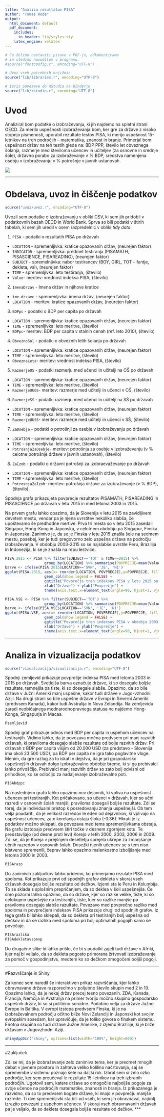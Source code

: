 ```yaml
---
title: "Analiza rezultatov PISA"
author: "Tomas Rode"
output:
  html_document: default
  pdf_document:
    includes:
      in_header: lib/styles.sty
    latex_engine: xelatex
---
```


```r
# Če želimo nastaviti pisave v PDF-ju, odkomentiramo
# in sledimo navodilom v programu.
#source("fontconfig.r", encoding="UTF-8")

# Uvoz vseh potrebnih knjižnic
source("lib/libraries.r", encoding="UTF-8")
```

```r
# Izris povezave do RStudia na Binderju
source("lib/rstudio.r", encoding="UTF-8")
```

# Uvod

Analiziral bom podatke o izobraževanju, ki jih najdemo na spletni strani OECD. Za merilo uspešnosti izobraževanja bom, ker gre za države z visoko stopnjo pismenosti, uporabil rezultate testov PISA, ki merijo uspešnost 15-letnikov na treh področjih -- matematika, znanost in branje. Primerjal bom uspešnost držav na teh testih glede na: BDP PPP, število let obveznega šolanja, razmerje med številoma učencev in učiteljev (za osnovne in srednje šole), državno porabo za izobraževanje v % BDP, sredstva namenjena osebju v izobraževanju v % potrošnje v javnih ustanovah.

![](slike/izobrazevanje.jpg)

***

# Obdelava, uvoz in čiščenje podatkov

```r
source("uvoz/uvoz.r", encoding="UTF-8")
```

Uvozil sem podatke o izobraževanju v obliki CSV, ki sem jih pridobil v podatkovnih bazah OECD in World Bank. Sprva so bili podatki v štirih tabelah, ki sem jih uredil v osem razpredelnic v obliki *tidy data*.

1. `PISA` - podatki o rezultatih PISA po državah
  - `LOCATION` - spremenljivka: kratice opazovanih držav, (neurejen faktor)
  - `INDICATOR` - spremenljivka: predmet testiranja (PISAMATH, PISASCIENCE, PISAREADING), (neurejen faktor) 
  - `SUBJECT` - spremelnjivka: nabor testirancev (BOY, GIRL, TOT -- fantje, dekleta, vsi), (neurejen faktor)
  - `TIME` - spremenljivka: leto testiranja, (število)
  - `Value`- meritev: vrednost indeksa PISA, (število)
  
2. `ImenaDrzav` - Imena držav in njihove kratice
  - `ime.drzave` - spremenljivka: imena držav, (neurejen faktor)
  - `LOCATION` - meritev: kratice opazovanih držav, (neurejen faktor)

3. `BDPpc` - podatki o BDP per capita po državah
  - `LOCATION` - spremenljivka: kratice opazovanih držav, (neurejen faktor)
  - `TIME` - spremenljivka: leto meritve, (število)
  - `BDPpc`- meritev: BDP per capita v stalnih cenah (ref. leto 2010), (število)
  
4. `ObveznoSol` - podatki o obveznih letih šolanja po državah
  - `LOCATION` - spremenljivka: kratice opazovanih držav, (neurejen faktor)
  - `TIME` - spremenljivka: leto meritve, (število)
  - `ObveznaLeta`- meritev: vrednost indeksa PISA, (število)

5. `RazmerjeOS` - podatki razmerju med učenci in učitelji na OŠ po državah
  - `LOCATION` - spremenljivka: kratice opazovanih držav, (neurejen faktor)
  - `TIME` - spremenljivka: leto meritve, (število)
  - `RazmerjeUUOS`- meritev: razmerje med učitelji in učenci v OŠ, (število)
  
6. `RazmerjeSS` - podatki razmerju med učenci in učitelji na SŠ po državah
  - `LOCATION` - spremenljivka: kratice opazovanih držav, (neurejen faktor)
  - `TIME` - spremenljivka: leto meritve, (število)
  - `RazmerjeUUSS`- meritev: razmerje med učitelji in učenci v SŠ, (število)
  
7. `ZaOsebje` - podatki o potrošnji za osebje v izobraževanju po državah
  - `LOCATION` - spremenljivka: kratice opazovanih držav, (neurejen faktor)
  - `TIME` - spremenljivka: leto meritve, (število)
  - `PotrosnjaZaOsebje`- meritev: potrošnja za osebje v izobraževanju (v % celotne potrošnje države v javnih ustanovah), (število)
  
8. `ZaIzob` - podatki o državni potrošnji za izobraevaževanje po državah
  - `LOCATION` - spremenljivka: kratice opazovanih držav, (neurejen faktor)
  - `TIME` - spremenljivka: leto meritve, (število)
  - `PotrosnjaZaIzob`- meritev: potrošnja države za izobraževanje (v % BDP), (število).


Spodnja grafa prikazujeta povprecje rezultatov PISAMATH, PISAREADING in PISASCIENCE po državah v letu 2015 in med letoma 2003 in 2015. 

Na prvem grafu lahko opazimo, da je Slovenija v letu 2015 na zavidljivem devetem mestu, vendar pa je njena uvrstitev nekoliko slabša, če upoštevamo še predhodne mertive. Prva tri mesta so v letu 2015 zasedali Singapur, Hong-Kong in Japonska, v celotnem obdobju pa Singapur, Finska in Japonska. Zanimivo je, da se je Finska v letu 2015 znašla šele na sedmem mestu, posebej, ker je tudi pregovorno zelo uspešna država na področju izobraževanja. V obdobju 2003-2015 so se najslabše uvrstile Peru, Brazilija in Indonezija, ki se je znašla na repu lestvice.


```r
PISA.2015 <- PISA %>% filter(SUBJECT=='TOT' & TIME==2015) %>% 
                  group_by(LOCATION) %>% summarise(POVPRECJE=mean(Value))
barve <- ifelse(PISA.2015$LOCATION=='SVN', 'JE', 'NI')
ggplot(PISA.2015, aes(x= reorder(LOCATION, POVPRECJE),y=POVPRECJE, fill = barve)) +
                  geom_col(show.legend = FALSE) + 
                  ggtitle("Povprečje treh indeksov PISA v letu 2015 po državah") + 
                  xlab("Države") + ylab("Povprečje") + 
                  theme(axis.text.x=element_text(angle=90, hjust=1, vjust=0.5))

PISA.VSE <- PISA %>% filter(SUBJECT=='TOT') %>% 
                  group_by(LOCATION) %>% summarise(POVPRECJE=mean(Value))
barve <- ifelse(PISA.VSE$LOCATION=='SVN', 'JE', 'NI')
ggplot(PISA.VSE, aes(x= reorder(LOCATION, POVPRECJE),y=POVPRECJE, fill = barve)) +
                  geom_col(show.legend = FALSE) + 
                  ggtitle("Povprečje treh indeksov PISA v obdobju 2003-2015 po državah") + 
                  xlab("Države") + ylab("Povprečje") + 
                  theme(axis.text.x=element_text(angle=90, hjust=1, vjust=0.5))

```

***

# Analiza in vizualizacija podatkov

```r
source("vizualizacija/vizualizacija.r", encoding="UTF-8")
```

Spodnji zemljevid prikazuje povprečje indeksa PISA med letoma 2003 in 2015 po državah. Svetlejša barva označuje države, ki so dosegale boljše rezultate, temnejša pa tiste, ki so dosegale slabše. Opazimo, da so bile države v Južni Ameriki manj uspešne, kakor tudi države v Jugo-vzhodni Aziji. Na drugi strani so bile uspešne države v Evropi in Severni Ameriki (predvsem Kanada), kakor tudi Avstralija in Nova Zelandija. Na zemljevidu zaradi neobičajnega mednarodnopravnega statusa ne najdemo Hong-Konga, Singapurja in Macaa.

```r
Pzemljevid
```

Spodnji graf prikazuje odnos med BDP per capita in uspehom učencev na testiranjih. Vidimo lahko, da je povezava močna predvsem pri manj razvitih državah, ki praviloma dosegajo slabše rezultate od bolje razvitih držav. Pri državah z BDP per capita višjim od 20.000 USD (za predstavo - Slovenija ima okoli 23.500 USD), pa BDP per capita ne igra tako poglavitne vloge. Menim, da gre razlog za to iskati v dejstvu, da je pri gospodarsko uspešnejših državah dolgo izobraževalno obdobje breme, ki si ga prebivalci lahko privoščijo. Prebivalci manj razvitih držav so zato bolj odvisni od prihodkov, ko se odločijo za nadaljevanje izobraževalne poti.

```r
PISAbdppc
```

Na naslednjem grafu lahko opazimo nov dejavnik, ki vpliva na uspešnost učencev pri testiranjih. Kot pričakovano, so učenci v državah, kjer so učni razredi v osnovnih šolah manjši, praviloma dosegali boljše rezultate. Zdi se torej, da je individualni pristop k posredovanju znanja uspešnejši. Ob tem velja poudariti, da je velikost razredov le eden od dejavnikov, ki vplivajo na uspešnost učencev, zato korelacija ostaja šibka (-0.36). Hkrati je iz podatkov možno sklepati, da povezava med tema spremenljivkama obstaja. Na grafu izstopajo predvsem štiri točke v desnem zgornjem kotu. Te predstavljajo (od desne proti levi) Korejo v letih 2000, 2003, 2006 in 2009. Zdi se, da je Koreja v prejšnjem desetletju sprejela ukrepe za zmanjšanje učnih razredov v osnovnih šolah. Dosežki njenih učencev se s tem niso bistveno spremenili, čeprav lahko opazimo malenkostno izboljšanje med letoma 2000 in 2003.

```r
PISArazo
```

Do zanimivih zaključkov lahko pridemo, ko primerjamo rezulate PISA med spoloma. Kot prikazuje prvi od spodnjih grafov dekleta v skoraj vseh državah dosegajo boljše rezultate od dečkov. Izjemi sta le Peru in Kolumbija. To se sklada s splošnim prepričanjem, da so deklea v šoli uspešnejša. Če smo pozorni lahko opazimo, da so države, kjer so razike velike, tiste, ki so celokupno uspešejše na testiranjih, tiste, kjer so razlike manjše pa praviloma dosegajo slabše razultate. Povezavo med povprečno razliko med spoloma in povprečjem indeksov PISA prikazuje drugi od spodnjih grafov. Iz tega grafa bi lahko sklepali, da so dekleta pri testiranjih bolj uspešna od dečkov in da se razlika med spoloma pri bolj optimalnih pogojih samo še povečuje.

```r
PISArazlika
PISAdekletavspovp
```

Do drugačne slike bi lahko prišlo, če bi s podatki zajeli tudi države v Afriki, kjer naj bi veljalo, da so dekleta pogosto primorana žrtvovati izobraževanje za pomoč v gospodinjstvu, medtem ko so dečkom omogočeni boljši pogoji.

***
#Razvrščanje in Shiny

Za konec sem naredil še interaktiven prikaz razvrščanja, kjer lahko obravnavane države razporedimo v poljubno število skupin med 2 in 10. Opazimo lahko, da je nekaj držav precej tesno povezanih. ZDA, Kanada, Francija, Nemčija in Avstralija na primer tvorijo močno skupino gospodarsko uspešnih držav, ki so si politično sorodne. Podobno velja za države Južne Evrope in Baltika. V evropi izstopa predvsem Finska, ki je na izobraževalnem področju očitno bliže Novi Zelandiji in Japonski kot svojim evropskim sosedam, kar upravičuje, da je toliko govora o finskem sistemu. Enotna skupina so tudi države Južne Amerike, z izjemo Brazilije, ki je bliže državam v Jugovzhodni Aziji.

```r
shinyAppDir("shiny", options=list(width="100%", height=600))
```

***
#Zaključek

Zdi se mi, da je izobraževanje zelo zanimiva tema, ker je predmet mnogih debat v javnem prostoru in zahteva veliko kolilino načrtovanja, saj se spremembe v sistemu poznajo šele na daljši rok. Izbral sem si zelo ozko področje, ker sem preučeval le rezultate 15-letnikov na treh izbranih področjih. Ugotovil sem, katere države so omogočile najboljše pogoje za svoje učence na področjih matematike, znanosti in branja. Iz prikazanega je razvidno, da so to predvsem bogate države, ki imajo v povprečju manjše razrede. Ti dve spremenljivki sta bili od vseh, ki sem jih obravnaval, najbolj izrazito povezani z uspehom učencev. V skoraj vseh obravnavanih državah pa je veljalo, da so dekleta dosegala boljše rezultate od dečkov.
***